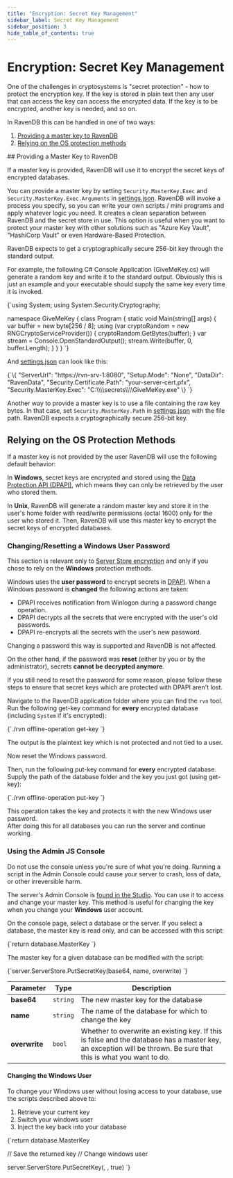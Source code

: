 ```yaml
---
title: "Encryption: Secret Key Management"
sidebar_label: Secret Key Management
sidebar_position: 3
hide_table_of_contents: true
---
```



# Encryption: Secret Key Management
<Admonition type="note" title="Note">

One of the challenges in cryptosystems is "secret protection" - how to protect the encryption key. 
If the key is stored in plain text then any user that can access the key can access the encrypted data. 
If the key is to be encrypted, another key is needed, and so on.  

In RavenDB this can be handled in one of two ways:  

1. [Providing a master key to RavenDB](../../../server/security/encryption/secret-key-management.mdx#providing-a-master-key-to-ravendb)  
2. [Relying on the OS protection methods](../../../server/security/encryption/secret-key-management.mdx#relying-on-the-os-protection-methods)  

</Admonition>
## Providing a Master Key to RavenDB

If a master key is provided, RavenDB will use it to encrypt the secret keys of encrypted databases.  

You can provide a master key by setting `Security.MasterKey.Exec` and `Security.MasterKey.Exec.Arguments` in 
[settings.json](../../configuration/configuration-options.mdx#json). RavenDB will invoke a process you specify, so 
you can write your own scripts / mini programs and apply whatever logic you need. It creates a clean separation 
between RavenDB and the secret store in use. This option is useful when you want to protect your master key 
with other solutions such as "Azure Key Vault", "HashiCorp Vault" or even Hardware-Based Protection.  

RavenDB expects to get a cryptographically secure 256-bit key through the standard output.  

For example, the following C# Console Application (GiveMeKey.cs) will generate a random key and write it to the 
standard output. Obviously this is just an example and your executable should supply the same key every time it 
is invoked.  

<Tabs groupId='languageSyntax'>
<TabItem value="GiveMeKey.cs" label="GiveMeKey.cs">
<CodeBlock language="csharp">
{`using System;
using System.Security.Cryptography;

namespace GiveMeKey
{
    class Program
    {
        static void Main(string[] args)
        {
            var buffer = new byte[256 / 8];
            using (var cryptoRandom = new RNGCryptoServiceProvider())
            {
                cryptoRandom.GetBytes(buffer);
            }
            var stream = Console.OpenStandardOutput();
            stream.Write(buffer, 0, buffer.Length);
        }
    }
}
`}
</CodeBlock>
</TabItem>
</Tabs>

And [settings.json](../../configuration/configuration-options.mdx#json) can look like this:  

<TabItem value="json" label="json">
<CodeBlock language="json">
{`\{
    "ServerUrl": "https://rvn-srv-1:8080",
    "Setup.Mode": "None",
    "DataDir": "RavenData",
    "Security.Certificate.Path": "your-server-cert.pfx",
    "Security.MasterKey.Exec": "C:\\\\secrets\\\\GiveMeKey.exe"
\}
`}
</CodeBlock>
</TabItem>

Another way to provide a master key is to use a file containing the raw key bytes. In that case, set 
`Security.MasterKey.Path` in [settings.json](../../configuration/configuration-options.mdx#json) with the file path. 
RavenDB expects a cryptographically secure 256-bit key.  



## Relying on the OS Protection Methods

If a master key is not provided by the user RavenDB will use the following default behavior:  

In **Windows**, secret keys are encrypted and stored using the [Data Protection API (DPAPI)](https://docs.microsoft.com/en-us/previous-versions/ms995355(v=msdn.10)), which means they can only be retrieved by the user who stored them.  

In **Unix**, RavenDB will generate a random master key and store it in the user's home folder with read/write 
permissions (octal 1600) only for the user who stored it. Then, RavenDB will use this master key to encrypt the 
secret keys of encrypted databases.  

### Changing/Resetting a Windows User Password  

This section is relevant only to [Server Store encryption](../../../server/security/encryption/server-store-encryption.mdx) 
and only if you chose to rely on the **Windows** protection methods.  

Windows uses the **user password** to encrypt secrets in [DPAPI](https://docs.microsoft.com/en-us/previous-versions/ms995355(v=msdn.10)).
When a Windows password is **changed** the following actions are taken:  

- DPAPI receives notification from Winlogon during a password change operation.  
- DPAPI decrypts all the secrets that were encrypted with the user's old passwords.  
- DPAPI re-encrypts all the secrets with the user's new password.  

Changing a password this way is supported and RavenDB is not affected.  

On the other hand, if the password was **reset** (either by you or by the administrator), secrets **cannot be decrypted anymore**.  

If you still need to reset the password for some reason, please follow these steps to ensure that secret 
keys which are protected with DPAPI aren't lost.  

Navigate to the RavenDB application folder where you can find the `rvn` tool. 
Run the following get-key command for **every** encrypted database (including `System` if it's encrypted):  

<TabItem value="bash" label="bash">
<CodeBlock language="bash">
{`./rvn offline-operation get-key <path-to-database-dir>
`}
</CodeBlock>
</TabItem>

The output is the plaintext key which is not protected and not tied to a user.  

Now reset the Windows password.  

Then, run the following put-key command for **every** encrypted database. Supply the path of the 
database folder and the key you just got (using get-key):  

<TabItem value="bash" label="bash">
<CodeBlock language="bash">
{`./rvn offline-operation put-key <path-to-database-dir> <base64-plaintext-key>
`}
</CodeBlock>
</TabItem>

This operation takes the key and protects it with the new Windows user password.  
After doing this for all databases you can run the server and continue working.  

### Using the Admin JS Console

<Admonition type="danger" title="Danger">
Do not use the console unless you're sure of what you're doing. Running a 
script in the Admin Console could cause your server to crash, loss of 
data, or other irreversible harm.  
</Admonition>

The server's Admin Console is [found in the Studio](../../../studio/server/debug/admin-js-console.mdx). 
You can use it to access and change your master key. This method is useful for 
changing the key when you change your **Windows** user account.  

On the console page, select a database or the server. If you select a database, 
the master key is read only, and can be accessed with this script:  

<TabItem value="javascript" label="javascript">
<CodeBlock language="javascript">
{`return database.MasterKey
`}
</CodeBlock>
</TabItem>

The master key for a given database can be modified with the script:  

<TabItem value="javascript" label="javascript">
<CodeBlock language="javascript">
{`server.ServerStore.PutSecretKey(base64, name, overwrite)
`}
</CodeBlock>
</TabItem>

| Parameter | Type | Description |
| - | - | - |
| **base64** | `string` | The new master key for the database |
| **name** | `string` | The name of the database for which to change the key |
| **overwrite** | `bool` | Whether to overwrite an existing key. If this is false and the database has a master key, an exception will be thrown. Be sure that this is what you want to do. |

#### Changing the Windows User

To change your Windows user without losing access to your database, use the scripts described 
above to:  

1. Retrieve your current key
2. Switch your windows user
3. Inject the key back into your database

<TabItem value="javascript" label="javascript">
<CodeBlock language="javascript">
{`return database.MasterKey

// Save the returned key
// Change windows user

server.ServerStore.PutSecretKey(<master key>, <database name>, true)
`}
</CodeBlock>
</TabItem>




